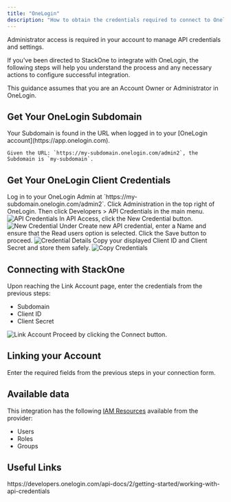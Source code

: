 ```yaml
---
title: "OneLogin"
description: "How to obtain the credentials required to connect to Onelogin."
---
```



<Note>
  Administrator access is required in your account to manage API credentials and settings.
</Note>

If you've been directed to StackOne to integrate with OneLogin, the following steps will help you understand the process and any necessary actions to configure successful integration.

This guidance assumes that you are an Account Owner or Administrator in OneLogin.

## Get Your OneLogin Subdomain

<Steps>
  <Step title="Find Your Subdomain">
    Your Subdomain is found in the URL when logged in to your [OneLogin account](https://app.onelogin.com).

    Given the URL: `https://my-subdomain.onelogin.com/admin2`, the Subdomain is `my-subdomain`.
  </Step>
</Steps>

## Get Your OneLogin Client Credentials

<Steps>
  <Step title="Log in to OneLogin Admin">
    Log in to your OneLogin Admin at `https://my-subdomain.onelogin.com/admin2`.
  </Step>

  <Step title="Navigate to API Credentials">
    Click Administration in the top right of OneLogin. Then click Developers > API Credentials in the main menu.
    <Frame>
      <img className='rounded-md' style={{ margin: '0 auto', border: '1px solid #efefef' }} alt="API Credentials" src="/images/onelogin/image1.png" />
    </Frame>
  </Step>

  <Step title="Create New Credential">
    In API Access, click the New Credential button.
    <Frame>
      <img className='rounded-md' style={{ margin: '0 auto', border: '1px solid #efefef' }} alt="New Credential" src="/images/onelogin/image2.png" />
    </Frame>
  </Step>

  <Step title="Enter Credential Details">
    Under Create new API credential, enter a Name and ensure that the Read users option is selected. Click the Save button to proceed.
    <Frame>
      <img className='rounded-md' style={{ margin: '0 auto', border: '1px solid #efefef' }} alt="Credential Details" src="/images/onelogin/image3.png" />
    </Frame>
  </Step>

  <Step title="Copy Credentials">
    Copy your displayed Client ID and Client Secret and store them safely.
    <Frame>
      <img className='rounded-md' style={{ margin: '0 auto', border: '1px solid #efefef' }} alt="Copy Credentials" src="/images/onelogin/image4.png" />
    </Frame>
  </Step>
</Steps>

## Connecting with StackOne

<Steps>
  <Step title="Enter Credentials">
    Upon reaching the Link Account page, enter the credentials from the previous steps:
    <ul>
      <li>Subdomain</li>
      <li>Client ID</li>
      <li>Client Secret</li>
    </ul>
    <Frame>
      <img className='rounded-md' style={{ margin: '0 auto', border: '1px solid #efefef' }} alt="Link Account" src="/images/onelogin/image5.png" />
    </Frame>
  </Step>

  <Step title="Connect">
    Proceed by clicking the Connect button.
  </Step>
</Steps>


## Linking your Account

Enter the required fields from the previous steps in your connection form.

<IntegrationFooter />


## Available data

This integration has the following [IAM Resources](https://docs.stackone.com/reference/iam_list_users) available from the provider:
<ul>
 <li>Users</li>
 <li>Roles</li>
 <li>Groups</li>
</ul>


## Useful Links
<Card title="API Reference" icon="link" href="https://developers.onelogin.com/api-docs/2/getting-started/working-with-api-credentials">
    https://developers.onelogin.com/api-docs/2/getting-started/working-with-api-credentials
</Card>


